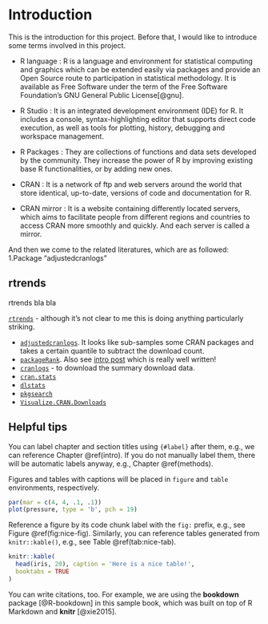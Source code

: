 # Introduction {#intro}

This is the introduction for this project. Before that, I would like to introduce some terms involved in this project.

- R language : R is a language and environment for statistical computing and graphics which can be extended easily via packages and provide an Open Source route to participation in statistical methodology. It is available as Free Software under the term of the Free Software Foundation’s GNU General Public License[@gnu].

- R Studio : It is an integrated development environment (IDE) for R. It includes a console, syntax-highlighting editor that supports direct code execution, as well as tools for plotting, history, debugging and workspace management.

- R Packages : They are collections of functions and data sets developed by the community. They increase the power of R by improving existing base R functionalities, or by adding new ones.

- CRAN : It is a network of ftp and web servers around the world that store identical, up-to-date, versions of code and documentation for R.

- CRAN mirror : It is a website containing differently located servers, which aims to facilitate people from different regions and countries to access CRAN more smoothly and quickly. And each server is called a mirror.

And then we come to the related literatures, which are as followed:
 1.Package "adjustedcranlogs"



## rtrends

rtrends  bla bla

[`rtrends`](https://cran.r-project.org/web/packages/rtrends/rtrends.pdf) - although it's not clear to me this is doing anything particularly striking.



- [`adjustedcranlogs`](https://github.com/tylermorganwall/adjustedcranlogs). It looks like sub-samples some CRAN packages and takes a certain quantile to subtract the download count. 
- [`packageRank`](https://github.com/lindbrook/packageRank). Also see [intro post](https://blog.r-hub.io/2020/05/11/packagerank-intro/) which is really well written!
- [`cranlogs`](https://github.com/r-hub/cranlogs) - to download the summary download data. 
- [`cran.stats`](https://github.com/arunsrinivasan/cran.stats)
- [`dlstats`](https://github.com/GuangchuangYu/dlstats)
- [`pkgsearch`](https://github.com/r-hub/pkgsearch/)
- [`Visualize.CRAN.Downloads`](https://cran.r-project.org/web/packages/Visualize.CRAN.Downloads/vignettes/Visualize.CRAN.Downloads.html)

## Helpful tips

You can label chapter and section titles using `{#label}` after them, e.g., we can reference Chapter \@ref(intro). If you do not manually label them, there will be automatic labels anyway, e.g., Chapter \@ref(methods).

Figures and tables with captions will be placed in `figure` and `table` environments, respectively.

```r
par(mar = c(4, 4, .1, .1))
plot(pressure, type = 'b', pch = 19)
```

Reference a figure by its code chunk label with the `fig:` prefix, e.g., see Figure \@ref(fig:nice-fig). Similarly, you can reference tables generated from `knitr::kable()`, e.g., see Table \@ref(tab:nice-tab).

```r
knitr::kable(
  head(iris, 20), caption = 'Here is a nice table!',
  booktabs = TRUE
)
```

You can write citations, too. For example, we are using the **bookdown** package [@R-bookdown] in this sample book, which was built on top of R Markdown and **knitr** [@xie2015].

